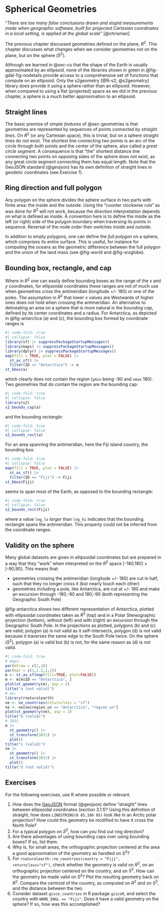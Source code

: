 # Spherical Geometries {#sec-spherical}

"_There are too many false conclusions drawn and stupid measurements
made when geographic software, built for projected Cartesian
coordinates in a local setting, is applied at the global scale_"
[@chrisman]

The previous chapter discussed geometries defined on the plane,
$R^2$.  This chapter discusses what changes when we consider
geometries not on the plane, but on the sphere ($S^2$).

Although we learned in @sec-cs that the shape of the Earth
is usually approximated by an ellipsoid, none of the libraries shown
in green in @fig-gdal-fig-nodetails  provide access
to a comprehensive set of functions that compute on an ellipsoid.
Only the s2geometry [@R-s2; @s2geometry] library does provide it
using a sphere rather than an ellipsoid.  However, when compared
to using a flat (projected) space as we did in the previous chapter,
a sphere is a _much_ better approximation to an ellipsoid.

\index{coordinates!spherical or planar}

## Straight lines {#sec-straight}

The basic premise of _simple features_ of @sec-geometries
is that geometries are represented by sequences of points _connected
by straight lines_.  On $R^2$ (or any Cartesian space), this is
trivial, but on a sphere straight lines do not exist. The shortest
line connecting two points is an arc of the circle through both
points and the center of the sphere, also called a _great circle
segment_. A consequence is that "the" shortest distance line
connecting two points on opposing sides of the sphere does not exist,
as any great circle segment connecting them has equal length.
Note that the GeoJSON standard (@geojson) has its own definition
of straight lines in geodetic coordinates (see Exercise 1).

\index{coordinates!straight line}
\index{coordinates!great circle}
\index{great circle segment}

## Ring direction and full polygon

Any polygon on the sphere divides the sphere surface in two parts
with finite area: the inside and the outside. Using the "counter
clockwise rule" as was done for $R^2$ will not work, because the
direction interpretation depends on what is defined as inside. A
convention here is to define the inside as the left (or right)
side of the polygon boundary when traversing its points in
sequence. Reversal of the node order then switches inside and
outside.

\index{polygon!inside or outside on sphere}
\index{polygon!ring direction}

In addition to empty polygons, one can define the _full polygon_
on a sphere, which comprises its entire surface. This is useful,
for instance for computing the oceans as the geometric difference
between the full polygon and the union of the land mass (see
@fig-world and @fig-srsglobe).

\index{polygon!full vs. empty}
\index{full polygon}

## Bounding box, rectangle, and cap

\index{coordinates!bounding box}
\index{bounding cap}
\index{bounding box}
\index{bounding rectangle}
\index{antimeridian}

Where in $R^2$ one can easily define bounding boxes as the range
of the $x$ and $y$ coordinates, for ellipsoidal coordinates these
ranges are not of much use when geometries cross the antimeridian
(longitude +/- 180) or one of the poles. The assumption in $R^2$
that lower $x$ values are Westwards of higher ones does not hold
when crossing the antimeridian. An alternative to delineating
an area on a sphere that is more natural is the _bounding cap_,
defined by its center coordinates and a radius. For Antarctica,
as depicted in @fig-antarctica (a) and (c), the
bounding box formed by coordinate ranges is
```r
#| code-fold: true
#| collapse: false
library(sf) |> suppressPackageStartupMessages()
library(maps) |> suppressPackageStartupMessages()
library(dplyr) |> suppressPackageStartupMessages()
map(fill = TRUE, plot = FALSE) |>
  st_as_sf() |>
  filter(ID == "Antarctica") -> a
st_bbox(a)
```
which clearly does not contain the region (`ymin` being -90 and `xmax` 180).
Two geometries that do contain the region are the bounding cap:
```r
#| code-fold: true
#| collapse: false
library(s2)
s2_bounds_cap(a)
```
and the bounding _rectangle_:
```r
#| code-fold: true
#| collapse: false
s2_bounds_rect(a)
```
For an area spanning the antimeridian, here the Fiji island country,
the bounding box:
```r
#| code-fold: true
#| collapse: false
map(fill = TRUE, plot = FALSE) |>
  st_as_sf() |>
  filter(ID == "Fiji") -> Fiji
st_bbox(Fiji)
```
seems to span most of the Earth, as opposed to the bounding rectangle:
```r
#| code-fold: true
#| collapse: false
s2_bounds_rect(Fiji)
```
where a value `lng_lo` _larger_ than `lng_hi` indicates that the
bounding rectangle spans the antimeridian. This property could not
be inferred from the coordinate ranges.

## Validity on the sphere

\index{geometry!valid on the sphere}
\index{polygon!valid on the sphere}

Many global datasets are given in ellipsoidal coordinates but are
prepared in a way that they "work" when interpreted on the $R^2$
space [-180,180] $\times$ [-90,90]. This means that:

* geometries crossing the antimeridian (longitude +/- 180) are cut in
half, such that they no longer cross it (but nearly touch each other)
* geometries including a pole, like Antarctica, are cut at +/- 180 and
make an excursion through -180,-90 and 180,-90 (both representing the
Geographic South Pole)

@fig-antarctica  shows two different representation of
Antarctica, plotted with ellipsoidal coordinates taken as $R^2$
(top) and in a Polar Stereographic projection (bottom), without
(left) and with (right) an excursion through the Geographic South
Pole. In the projections as plotted, polygons (b) and
(c) are valid; polygon (a) is not valid as it self-intersects,
polygon (d) is not valid because it traverses the same edge to the
South Pole twice.  On the sphere ($S^2$), polygon (a) is valid but
(b) is not, for the same reason as (d) is not valid.

```r
#| code-fold: true
# maps:
par(mfrow = c(2,2))
par(mar = c(1,1.2,1,1))
m <- st_as_sf(map(fill=TRUE, plot=FALSE))
m <- m[m$ID == "Antarctica", ]
plot(st_geometry(m), asp = 2)
title("a (not valid)")
# ne:
library(rnaturalearth)
ne <- ne_countries(returnclass = "sf")
ne <- ne[ne$region_un == "Antarctica", "region_un"]
plot(st_geometry(ne), asp = 2)
title("b (valid)")
# 3031
m |>
  st_geometry() |>
  st_transform(3031) |>
  plot()
title("c (valid)")
ne |>
  st_geometry() |>
  st_transform(3031) |>
  plot()
title("d (not valid)")
```

## Exercises

For the following exercises, use R where possible or relevant.

1. How does the [GeoJSON](https://tools.ietf.org/html/rfc7946) format (@geojson) define
   "straight" lines between ellipsoidal coordinates (section 3.1.1)?
   Using this definition of straight, how does `LINESTRING(0 85,180 85)` 
   look like in an Arctic polar projection? How could this geometry be modified to
   have it cross the North Pole?
2. For a typical polygon on $S^2$, how can you find out ring direction?
3. Are there advantages of using bounding caps over using bounding boxes? If so, list them.
4. Why is, for small areas, the orthographic projection centered
   at the area a good approximation of the geometry as handled on $S^2$?
5. For `rnaturalearth::ne_countries(country = "Fiji",
   returnclass="sf")`, check whether the geometry is valid on $R^2$,
   on an orthographic projection centered on the country, and on $S^2$.
   How can the geometry be made valid on $S^2$? Plot the resulting
   geometry back on $R^2$.  Compare the centroid of the country,
   as computed on $R^2$ and on $S^2$, and the distance between the two.
6. Consider dataset `gisco_countries` in R package `giscoR`, and select
   the country with `NAME_ENGL == "Fiji"`. Does it have a valid geometry
   on the sphere? If so, how was this accomplished?
